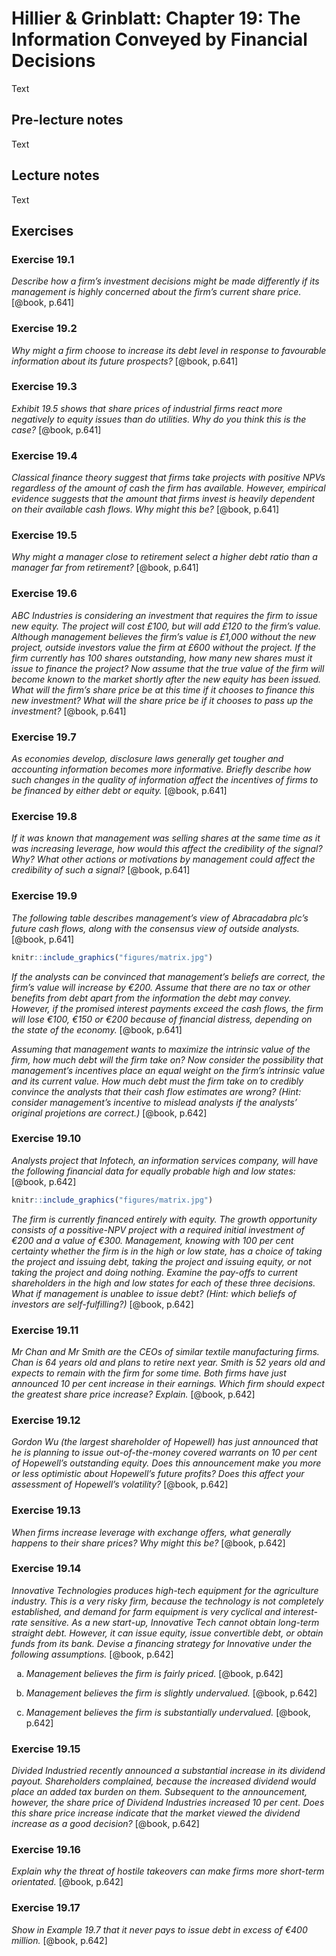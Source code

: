 # Hillier & Grinblatt: Chapter 19: The Information Conveyed by Financial Decisions

Text

## Pre-lecture notes

Text

## Lecture notes

Text

## Exercises

### Exercise 19.1

*Describe how a firm's investment decisions might be made differently if its management is highly concerned about the firm's current share price.* [@book, p.641]

### Exercise 19.2

*Why might a firm choose to increase its debt level in response to favourable information about its future prospects?* [@book, p.641]

### Exercise 19.3

*Exhibit 19.5 shows that share prices of industrial firms react more negatively to equity issues than do utilities. Why do you think this is the case?* [@book, p.641]

### Exercise 19.4

*Classical finance theory suggest that firms take projects with positive NPVs regardless of the amount of cash the firm has available. However, empirical evidence suggests that the amount that firms invest is heavily dependent on their available cash flows. Why might this be?* [@book, p.641]

### Exercise 19.5

*Why might a manager close to retirement select a higher debt ratio than a manager far from retirement?* [@book, p.641]

### Exercise 19.6

*ABC Industries is considering an investment that requires the firm to issue new equity. The project will cost £100, but will add £120 to the firm's value. Although management believes the firm's value is £1,000 without the new project, outside investors value the firm at £600 without the project. If the firm currently has 100 shares outstanding, how many new shares must it issue to finance the project? Now assume that the true value of the firm will become known to the market shortly after the new equity has been issued. What will the firm's share price be at this time if it chooses to finance this new investment? What will the share price be if it chooses to pass up the investment?* [@book, p.641]

### Exercise 19.7

*As economies develop, disclosure laws generally get tougher and accounting information becomes more informative. Briefly describe how such changes in the quality of information affect the incentives of firms to be financed by either debt or equity.* [@book, p.641]

### Exercise 19.8

*If it was known that management was selling shares at the same time as it was increasing leverage, how would this affect the credibility of the signal? Why? What other actions or motivations by management could affect the credibility of such a signal?* [@book, p.641]

### Exercise 19.9

*The following table describes management's view of Abracadabra plc's future cash flows, along with the consensus view of outside analysts.* [@book, p.641]

```r
knitr::include_graphics("figures/matrix.jpg")
```

*If the analysts can be convinced that management's beliefs are correct, the firm's value will increase by €200. Assume that there are no tax or other benefits from debt apart from the information the debt may convey. However, if the promised interest payments exceed the cash flows, the firm will lose €100, €150 or €200 because of financial distress, depending on the state of the economy.* [@book, p.641]

*Assuming that management wants to maximize the intrinsic value of the firm, how much debt will the firm take on? Now consider the possibility that management's incentives place an equal weight on the firm's intrinsic value and its current value. How much debt must the firm take on to credibly convince the analysts that their cash flow estimates are wrong? (Hint: consider management's incentive to mislead analysts if the analysts' original projetions are correct.)* [@book, p.642]

### Exercise 19.10

*Analysts project that Infotech, an information services company, will have the following financial data for equally probable high and low states:* [@book, p.642]

```r
knitr::include_graphics("figures/matrix.jpg")
```

*The firm is currently financed entirely with equity. The growth opportunity consists of a possitive-NPV project with a required initial investment of €200 and a value of €300. Management, knowing with 100 per cent certainty whether the firm is in the high or low state, has a choice of taking the project and issuing debt, taking the project and issuing equity, or not taking the project and doing nothing. Examine the pay-offs to current shareholders in the high and low states for each of these three decisions. What if management is unablee to issue debt? (Hint: which beliefs of investors are self-fulfilling?)* [@book, p.642]

### Exercise 19.11

*Mr Chan and Mr Smith are the CEOs of similar textile manufacturing firms. Chan is 64 years old and plans to retire next year. Smith is 52 years old and expects to remain with the firm for some time. Both firms have just announced 10 per cent increase in their earnings. Which firm should expect the greatest share price increase? Explain.* [@book, p.642]

### Exercise 19.12

*Gordon Wu (the largest shareholder of Hopewell) has just announced that he is planning to issue out-of-the-money covered warrants on 10 per cent of Hopewell's outstanding equity. Does this announcement make you more or less optimistic about Hopewell's future profits? Does this affect your assessment of Hopewell's volatility?* [@book, p.642]

### Exercise 19.13

*When firms increase leverage with exchange offers, what generally happens to their share prices? Why might this be?* [@book, p.642]

### Exercise 19.14

*Innovative Technologies produces high-tech equipment for the agriculture industry. This is a very risky firm, because the technology is not completely established, and demand for farm equipment is very cyclical and interest-rate sensitive. As a new start-up, Innovative Tech cannot obtain long-term straight debt. However, it can issue equity, issue convertible debt, or obtain funds from its bank. Devise a financing strategy for Innovative under the following assumptions.* [@book, p.642]

a. *Management believes the firm is fairly priced.* [@book, p.642]

b. *Management believes the firm is slightly undervalued.* [@book, p.642]

c. *Management believes the firm is substantially undervalued.* [@book, p.642]

### Exercise 19.15

*Divided Industried recently announced a substantial increase in its dividend payout. Shareholders complained, because the increased dividend would place an added tax burden on them. Subsequent to the announcement, however, the share price of Dividend Industries increased 10 per cent. Does this share price increase indicate that the market viewed the dividend increase as a good decision?* [@book, p.642]

### Exercise 19.16

*Explain why the threat of hostile takeovers can make firms more short-term orientated.* [@book, p.642]

### Exercise 19.17

*Show in Example 19.7 that it never pays to issue debt in excess of €400 million.* [@book, p.642]